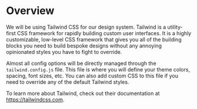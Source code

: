 
<Meta title="Design System/Overview" />

# Overview

We will be using Tailwind CSS for our design system. Tailwind is a utility-first CSS framework for rapidly building custom user interfaces. It is a highly customizable, low-level CSS framework that gives you all of the building blocks you need to build bespoke designs without any annoying opinionated styles you have to fight to override.

Almost all config options will be directly managed through the `tailwind.config.js` file. This file is where you will define your theme colors, spacing, font sizes, etc. You can also add custom CSS to this file if you need to override any of the default Tailwind styles.

To learn more about Tailwind, check out their documentation at https://tailwindcss.com.
